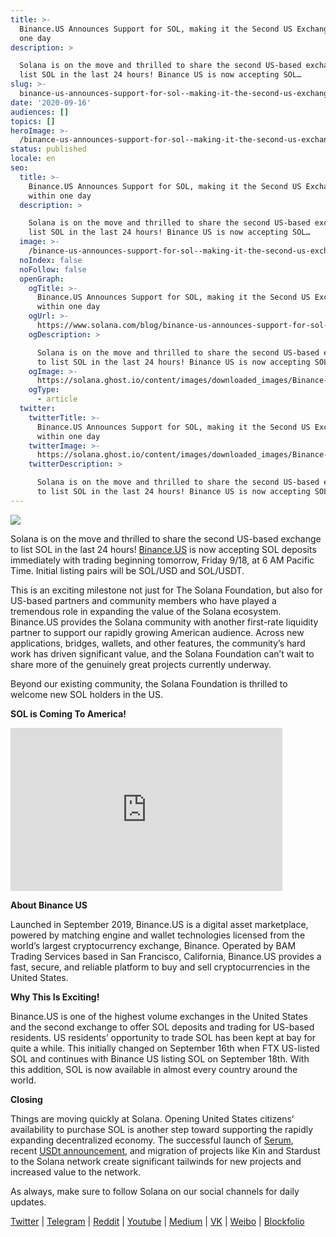```yaml
---
title: >-
  Binance.US Announces Support for SOL, making it the Second US Exchange within
  one day
description: >

  Solana is on the move and thrilled to share the second US-based exchange to
  list SOL in the last 24 hours! Binance US is now accepting SOL…
slug: >-
  binance-us-announces-support-for-sol--making-it-the-second-us-exchange-within-one-day
date: '2020-09-16'
audiences: []
topics: []
heroImage: >-
  /binance-us-announces-support-for-sol--making-it-the-second-us-exchange-within-one-day/caa96ceb75bc482a89de1b6b60dde236.png
status: published
locale: en
seo:
  title: >-
    Binance.US Announces Support for SOL, making it the Second US Exchange
    within one day
  description: >

    Solana is on the move and thrilled to share the second US-based exchange to
    list SOL in the last 24 hours! Binance US is now accepting SOL…
  image: >-
    /binance-us-announces-support-for-sol--making-it-the-second-us-exchange-within-one-day/caa96ceb75bc482a89de1b6b60dde236.png
  noIndex: false
  noFollow: false
  openGraph:
    ogTitle: >-
      Binance.US Announces Support for SOL, making it the Second US Exchange
      within one day
    ogUrl: >-
      https://www.solana.com/blog/binance-us-announces-support-for-sol--making-it-the-second-us-exchange-within-one-day
    ogDescription: >

      Solana is on the move and thrilled to share the second US-based exchange
      to list SOL in the last 24 hours! Binance US is now accepting SOL…
    ogImage: >-
      https://solana.ghost.io/content/images/downloaded_images/Binance-US-Announces-Support-for-SOL--making-it-the-Second-US-Exchange-within-one-day/1-E70RKl3ld3lXagy3psshKw-3.png
    ogType:
      - article
  twitter:
    twitterTitle: >-
      Binance.US Announces Support for SOL, making it the Second US Exchange
      within one day
    twitterImage: >-
      https://solana.ghost.io/content/images/downloaded_images/Binance-US-Announces-Support-for-SOL--making-it-the-Second-US-Exchange-within-one-day/1-E70RKl3ld3lXagy3psshKw-3.png
    twitterDescription: >

      Solana is on the move and thrilled to share the second US-based exchange
      to list SOL in the last 24 hours! Binance US is now accepting SOL…
---
```


![](/binance-us-announces-support-for-sol--making-it-the-second-us-exchange-within-one-day/image-1.jpg)

Solana is on the move and thrilled to share the second US-based exchange to list SOL in the last 24 hours! [Binance.US](https://support.binance.us/hc/en-us/articles/360055164473?ref=solana.ghost.io) is now accepting SOL deposits immediately with trading beginning tomorrow, Friday 9/18, at 6 AM Pacific Time. Initial listing pairs will be SOL/USD and SOL/USDT.

This is an exciting milestone not just for The Solana Foundation, but also for US-based partners and community members who have played a tremendous role in expanding the value of the Solana ecosystem. Binance.US provides the Solana community with another first-rate liquidity partner to support our rapidly growing American audience. Across new applications, bridges, wallets, and other features, the community’s hard work has driven significant value, and the Solana Foundation can’t wait to share more of the genuinely great projects currently underway.

Beyond our existing community, the Solana Foundation is thrilled to welcome new SOL holders in the US.

**SOL is Coming To America!**



<iframe src="https://giphy.com/embed/12Nv3nBSCAbLO0/twitter/iframe" width="435" height="261" frameborder="0" scrolling="no"></iframe>



**About Binance US**

Launched in September 2019, Binance.US is a digital asset marketplace, powered by matching engine and wallet technologies licensed from the world’s largest cryptocurrency exchange, Binance. Operated by BAM Trading Services based in San Francisco, California, Binance.US provides a fast, secure, and reliable platform to buy and sell cryptocurrencies in the United States.

**Why This Is Exciting!**

Binance.US is one of the highest volume exchanges in the United States and the second exchange to offer SOL deposits and trading for US-based residents. US residents’ opportunity to trade SOL has been kept at bay for quite a while. This initially changed on September 16th when FTX US-listed SOL and continues with Binance US listing SOL on September 18th. With this addition, SOL is now available in almost every country around the world.

**Closing**

Things are moving quickly at Solana. Opening United States citizens’ availability to purchase SOL is another step toward supporting the rapidly expanding decentralized economy. The successful launch of [Serum](http://projectserum.com/?ref=solana.ghost.io), recent [USDt announcement](https://medium.com/solana-labs/tether-to-bring-usdt-to-the-solana-network-77864184b20?ref=solana.ghost.io), and migration of projects like Kin and Stardust to the Solana network create significant tailwinds for new projects and increased value to the network.

As always, make sure to follow Solana on our social channels for daily updates.

[Twitter](https://twitter.com/solana?ref=solana.ghost.io) | [Telegram](https://t.me/solanaio?ref=solana.ghost.io) | [Reddit](https://www.reddit.com/r/solana/?ref=solana.ghost.io) | [Youtube](https://www.youtube.com/c/solanalabs?ref=solana.ghost.io) | [Medium](https://medium.com/solana-labs?ref=solana.ghost.io) | [VK](https://vk.com/solanarus?ref=solana.ghost.io) | [Weibo](https://www.weibo.com/SolanaNews?is_all=1&ref=solana.ghost.io) | [Blockfolio](https://blockfolio.com/coin/SOL?ref=solana.ghost.io)
